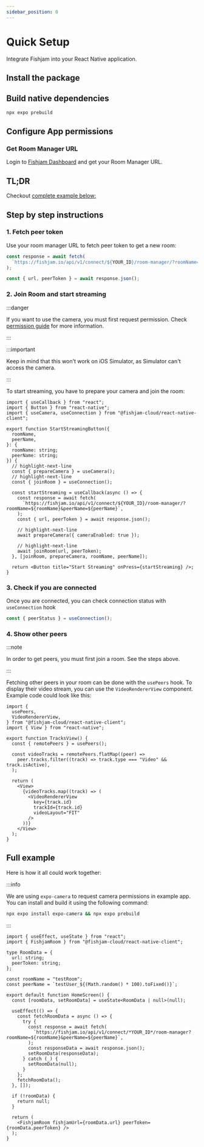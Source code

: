 ```yaml
---
sidebar_position: 0
---
```



# Quick Setup

Integrate Fishjam into your React Native application.

## Install the package

<InstallPackage />

## Build native dependencies

```bash
npx expo prebuild
```

## Configure App permissions

<ConfigurePermissions />

### Get Room Manager URL

Login to [Fishjam Dashboard](https://fishjam.io/app) and get your Room Manager URL.

## TL;DR

Checkout [complete example below:](#full-example)

## Step by step instructions

### 1. Fetch peer token

Use your room manager URL to fetch peer token to get a new room:

```ts
const response = await fetch(
  `https://fishjam.io/api/v1/connect/${YOUR_ID}/room-manager/?roomName=${roomName}&peerName=${peerName}`,
);

const { url, peerToken } = await response.json();
```

### 2. Join Room and start streaming

:::danger

If you want to use the camera, you must first request permission. Check
[permission guide](/react-native/installation#step-2-configure-app-permissions) for more information.

:::

:::important

Keep in mind that this won't work on iOS Simulator, as Simulator can't access the camera.

:::

To start streaming, you have to prepare your camera and join the room:

```tsx
import { useCallback } from "react";
import { Button } from "react-native";
import { useCamera, useConnection } from "@fishjam-cloud/react-native-client";

export function StartStreamingButton({
  roomName,
  peerName,
}: {
  roomName: string;
  peerName: string;
}) {
  // highlight-next-line
  const { prepareCamera } = useCamera();
  // highlight-next-line
  const { joinRoom } = useConnection();

  const startStreaming = useCallback(async () => {
    const response = await fetch(
      `https://fishjam.io/api/v1/connect/${YOUR_ID}/room-manager/?roomName=${roomName}&peerName=${peerName}`,
    );
    const { url, peerToken } = await response.json();

    // highlight-next-line
    await prepareCamera({ cameraEnabled: true });

    // highlight-next-line
    await joinRoom(url, peerToken);
  }, [joinRoom, prepareCamera, roomName, peerName]);

  return <Button title="Start Streaming" onPress={startStreaming} />;
}
```

### 3. Check if you are connected

Once you are connected, you can check connection status with `useConnection` hook

```ts
const { peerStatus } = useConnection();
```

### 4. Show other peers

:::note

In order to get peers, you must first join a room. See the steps above.

:::

Fetching other peers in your room can be done with the `usePeers` hook. To display their video stream, you can use the
`VideoRendererView` component. Example code could look like this:

```tsx
import {
  usePeers,
  VideoRendererView,
} from "@fishjam-cloud/react-native-client";
import { View } from "react-native";

export function TracksView() {
  const { remotePeers } = usePeers();

  const videoTracks = remotePeers.flatMap((peer) =>
    peer.tracks.filter((track) => track.type === "Video" && track.isActive),
  );

  return (
    <View>
      {videoTracks.map((track) => (
        <VideoRendererView
          key={track.id}
          trackId={track.id}
          videoLayout="FIT"
        />
      ))}
    </View>
  );
}
```

## Full example

Here is how it all could work together:

:::info

We are using `expo-camera` to request camera permissions in example app. You can install and build it using the
following command:

```bash
npx expo install expo-camera && npx expo prebuild
```

:::

```tsx
import { useEffect, useState } from "react";
import { FishjamRoom } from "@fishjam-cloud/react-native-client";

type RoomData = {
  url: string;
  peerToken: string;
};

const roomName = "testRoom";
const peerName = `testUser_${(Math.random() * 100).toFixed()}`;

export default function HomeScreen() {
  const [roomData, setRoomData] = useState<RoomData | null>(null);

  useEffect(() => {
    const fetchRoomData = async () => {
      try {
        const response = await fetch(
          `https://fishjam.io/api/v1/connect/*YOUR_ID*/room-manager?roomName=${roomName}&peerName=${peerName}`,
        );
        const responseData = await response.json();
        setRoomData(responseData);
      } catch (_) {
        setRoomData(null);
      }
    };
    fetchRoomData();
  }, []);

  if (!roomData) {
    return null;
  }

  return (
    <FishjamRoom fishjamUrl={roomData.url} peerToken={roomData.peerToken} />
  );
}
```

